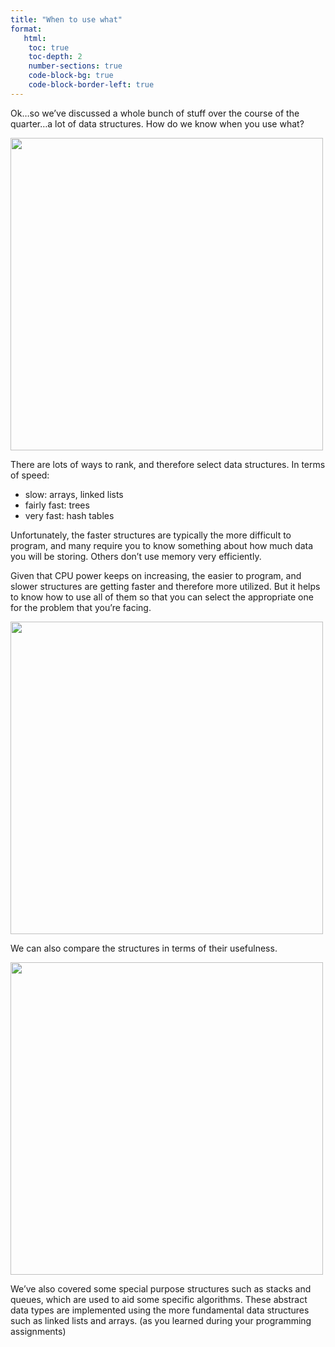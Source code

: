 ```yaml
---
title: "When to use what"
format:
   html:
    toc: true
    toc-depth: 2
    number-sections: true
    code-block-bg: true
    code-block-border-left: true
---
```


Ok...so we've discussed a whole bunch of stuff over the course of the quarter...a lot of data structures. How do we know when you use what?

![](images/flowchart.svg){ width=500px }

There are lots of ways to rank, and therefore select data structures.
In terms of speed:

- slow:         arrays, linked lists
- fairly fast:  trees
- very fast:    hash tables

Unfortunately, the faster structures are typically the more difficult to program, and many require you to know something about how much data you will be storing. Others don't use memory very efficiently.

Given that CPU power keeps on increasing, the easier to program, and slower structures are getting faster and therefore more utilized. But it helps to know how to use all of them so that you can select the appropriate one for the problem that you're facing.

![](images/table11a.svg){ width=500px }

We can also compare the structures in terms of their usefulness.

![](images/table11b.svg){ width=500px }



We've also covered some special purpose structures such as stacks and queues, which are used to aid some specific algorithms. These abstract data types are implemented using the more fundamental data structures such as linked lists and arrays. (as you learned during your programming assignments)
